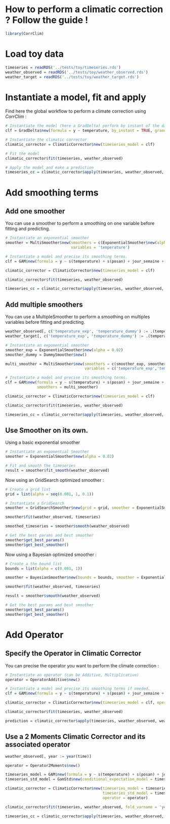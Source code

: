 # How to perform a climatic correction ? Follow the guide ! 

```r
library(CorrClim)
```

# Load toy data

```r
timeseries = readRDS('../tests/toy/timeseries.rds')
weather_observed = readRDS('../tests/toy/weather_observed.rds')
weather_target = readRDS('../tests/toy/weather_target.rds')
```

# Instantiate a model, fit and apply

Find here the global workflow to perform a climate correction using *CorrClim* : 

```r
# Instantiate the model (here a GradDelta) perform by instant of the day
clf = GradDelta$new(formula = y ~ temperature, by_instant = TRUE, granularity = 'day')

# Instantiate the climatic corrector
climatic_corrector = ClimaticCorrector$new(timeseries_model = clf)

# Fit the model
climatic_corrector$fit(timeseries, weather_observed)

# Apply the model and make a prediction
timeseries_cc = climatic_corrector$apply(timeseries, weather_observed, weather_target)
```

# Add smoothing terms

## Add one smoother

You can use a smoother to perform a smoothing on one variable before fitting and predicting.

```r
# Instantiate an exponential smoother
smoother = MultiSmoother$new(smoothers = c(ExponentialSmoother$new(alpha = 0.02)), 
                             variables = 'temperature')

# Instantiate a model and precise its smoothing terms.
clf = GAM$new(formula = y ~ s(temperature) + s(posan) + jour_semaine + jour_ferie + ponts, smoothers = smoother)

climatic_corrector = ClimaticCorrector$new(timeseries_model = clf)

climatic_corrector$fit(timeseries, weather_observed)

timeseries_cc = climatic_corrector$apply(timeseries, weather_observed, weather_target)
```

## Add multiple smoothers

You can use a MultipleSmoother to perform a smoothing on multiples variables before fitting and predicting.

```r

weather_observed[, c('temperature_exp', 'temperature_dummy') := .(temperature, temperature)]
weather_target[, c('temperature_exp', 'temperature_dummy') := .(temperature, temperature)]

# Instantiate an exponential smoother
smoother_exp = ExponentialSmoother$new(alpha = 0.02)
smoother_dummy = DummySmoother$new()

multi_smoother = MultiSmoother$new(smoothers = c(smoother_exp, smoother_dummy), 
                                   variables = c('temperature_exp','temperature_dummy'))

# Instantiate a model and precise its smoothing terms.
clf = GAM$new(formula = y ~ s(temperature) + s(posan) + jour_semaine + jour_ferie + ponts, 
              smoothers = multi_smoother)

climatic_corrector = ClimaticCorrector$new(timeseries_model = clf)

climatic_corrector$fit(timeseries, weather_observed)

timeseries_cc = climatic_corrector$apply(timeseries, weather_observed, weather_target)
```

## Use Smoother on its own.

Using a basic exponential smoother 

```r
# Instantiate an exponential Smoother
smoother = ExponentialSmoother$new(alpha = 0.02)

# Fit and smooth the timeseries
result = smoother$fit_smooth(weather_observed)
```

Now using an GridSearch optimized smoother : 

```r
# Create a grid list
grid = list(alpha = seq(0.001, 1, 0.1))

# Instantiate a GridSearch
smoother = GridSearchSmoother$new(grid = grid, smoother = ExponentialSmoother)

smoother$fit(weather_observed, timeseries)

smoothed_timeseries = smoother$smooth(weather_observed)

# Get the best params and best smoother
smoother$get_best_params()
smoother$get_best_smoother()
```


Now using a Bayesian optimized smoother : 

```r
# Create a the bound list 
bounds = list(alpha = c(0.001, 1))

smoother = BayesianSmoother$new(bounds = bounds, smoother = ExponentialSmoother)

smoother$fit(weather_observed, timeseries)

result = smoother$smooth(weather_observed)

# Get the best params and best smoother
smoother$get_best_params()
smoother$get_best_smoother()
```

# Add Operator 

## Specify the Operator in Climatic Corrector

You can precise the operator you want to perform the climate correction : 

```r
# Instantiate an operator (can be Additive, Multiplicative)
operator = OperatorAdditive$new()

# Instantiate a model and precise its smoothing terms if needed.
clf = GAM$new(formula = y ~ s(temperature) + s(posan) + jour_semaine + jour_ferie + ponts)

climatic_corrector = ClimaticCorrector$new(timeseries_model = clf, operator = operator)

climatic_corrector$fit(timeseries, weather_observed)

prediction = climatic_corrector$apply(timeseries, weather_observed, weather_target)
```

## Use a 2 Moments Climatic Corrector and its associated operator

```r
weather_observed[, year := year(time)]

operator = Operator2Moments$new()

timeseries_model = GAM$new(formula = y ~ s(temperature) + s(posan) + jour_semaine + jour_ferie + ponts)
timeseries_std_model = GamStd$new(conditional_expectation_model = timeseries_model, formula = y ~ s(temperature) + s(posan) + jour_semaine + jour_ferie + ponts)

climatic_corrector = ClimaticCorrector$new(timeseries_model = timeseries_model, 
                                           timeseries_std_model = timeseries_std_model, 
                                           operator = operator)

climatic_corrector$fit(timeseries, weather_observed, fold_varname = 'year')

timeseries_cc = climatic_corrector$apply(timeseries, weather_observed, weather_target)
```